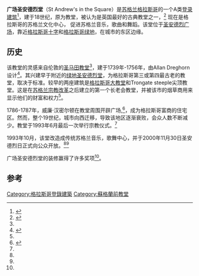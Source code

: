 {{Infobox building
| name        = 广场圣安德烈堂
| image                = St Andrew's in the Square - 1.jpg
| building_type        = 教堂
| architectural_style  = 乔治式
| location             = [[苏格兰|苏格兰]][[格拉斯哥|格拉斯哥]]
| client               = Tobacco Lords
| owner                = Glasgow Building Preservation Trust
| coordinates          = {{coord|55|51|17.52|N|4|14|34.81|W|display=inline,title}}
| start_date           = 1739
| completion_date      = 1756
| renovation_date      = 1998-2000
| main_contractor      = Mungo Naismith
| architect            = Allan Dreghorn
}}
'''广场圣安德烈堂'''（St Andrew's in the Square）是[[苏格兰|苏格兰]][[格拉斯哥|格拉斯哥]]的一个A类[[登录建筑|登录建筑]]<ref name="histscot">{{cite web|title=Listed Building Report|url=http://hsewsf.sedsh.gov.uk/hslive/hsstart?P_HBNUM=32830|publisher=[[Historic_Scotland|Historic Scotland]]|accessdate=2009-08-23}}</ref>，建于18世纪，原为教堂，被认为是英国最好的古典教堂之一，<ref name="gazetteer">{{cite web|title=St Andrew's in the Square|url=http://www.scottish-places.info/features/featurefirst1469.html|publisher=Gazetteer for Scotland|accessdate=2009-08-23|archive-date=2010-06-18|archive-url=https://web.archive.org/web/20100618093902/http://www.scottish-places.info/features/featurefirst1469.html|dead-url=no}}</ref> 现在是格拉斯哥的苏格兰文化中心， 促进苏格兰音乐，歌曲和舞蹈。该堂位于[[圣安德烈广场|圣安德烈广场]]，靠近[[格拉斯哥十字|格拉斯哥十字]]和[[格拉斯哥绿地|格拉斯哥绿地]]，在城市的东区边缘。

==历史==
该教堂的灵感来自伦敦的[[圣马田教堂|圣马田教堂]]<ref name="gazetteer"/>，建于1739年-1756年，由Allan Dreghorn设计<ref name="GBPT">{{cite web|title=St Andrews in the Square|url=http://www.gbpt.org/projects/standrews.html|publisher=Glasgow Buildings Preservation Trust|accessdate=2009-08-23|deadurl=yes|archiveurl=https://web.archive.org/web/20030808114952/http://www.gbpt.org/projects/standrews.html|archivedate=2003-08-08}}</ref>。其兴建早于附近的[[绿地圣安德烈堂|绿地圣安德烈堂]]，为格拉斯哥第三或第四最古老的教堂，取决于标准。较早的两座建筑是[[格拉斯哥大教堂|格拉斯哥大教堂]]和Trongate steeple尖顶教堂。这是在[[苏格兰宗教改革|苏格兰宗教改革]]之后建立的第一个长老会教堂，并被该市的烟草商用来显示他们的财富和权力<ref name="gazetteer"/>。

1786-1787年，威廉·汉密尔顿在教堂周围开辟广场,<ref>{{cite web|title=St Andrews in the Square Church : Information + Images|url=http://www.glasgowarchitecture.co.uk/st_andrews_church.htm|publisher=Glasgow Architecture|accessdate=23 August 2009|archive-date=2012-02-22|archive-url=https://web.archive.org/web/20120222071300/http://www.glasgowarchitecture.co.uk/st_andrews_church.htm|dead-url=no}}</ref>，成为格拉斯哥富商的住宅区。然而，整个19世纪，城市向西迁移，导致该地区逐渐衰败，会众人数不断减少。教堂于1993年6月最后一次举行宗教仪式。<ref name="GBPT"/>

1993年10月，该堂改造成传统苏格兰音乐，歌舞中心，并于2000年11月30日圣安德烈日正式向公众开放。<ref name="gazetteer"/><ref name="GBPT"/>

广场圣安德烈堂的装修赢得了许多奖项<ref name="GBPT"/>。

==参考==
{{reflist}}

[[Category:格拉斯哥登錄建築|Category:格拉斯哥登錄建築]]
[[Category:蘇格蘭前教堂|Category:蘇格蘭前教堂]]